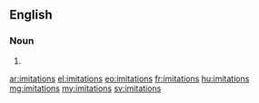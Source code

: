 ==English==

===Noun===
{{head|en}}

# {{plural of|imitation}}

[[ar:imitations]]
[[el:imitations]]
[[eo:imitations]]
[[fr:imitations]]
[[hu:imitations]]
[[mg:imitations]]
[[my:imitations]]
[[sv:imitations]]